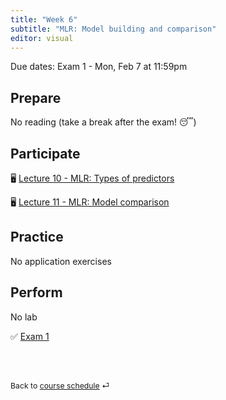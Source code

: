 ```yaml
---
title: "Week 6"
subtitle: "MLR: Model building and comparison"
editor: visual
---
```


::: callout-important
Due dates: Exam 1 - Mon, Feb 7 at 11:59pm
:::

## Prepare

No reading (take a break after the exam! 😴)

## Participate

🖥️ [Lecture 10 - MLR: Types of predictors](/slides/lec-10.html)

🖥️ [Lecture 11 - MLR: Model comparison](/slides/lec-11.html)

## Practice

No application exercises

## Perform

No lab

✅ [Exam 1](/exams/exam-1.html)

<br><br>

::: {style="font-size: 0.875em;"}
Back to [course schedule](/ "Course schedule") ⏎
:::
